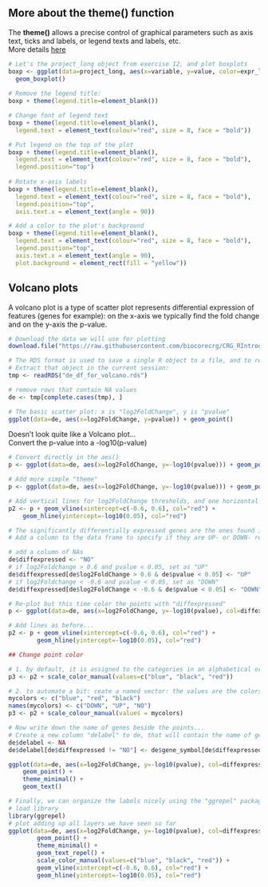 ## More about the theme() function

The **theme()** allows a precise control of graphical parameters such as axis text, ticks and labels, or legend texts and labels, etc.
<br>
More details [here](https://ggplot2.tidyverse.org/reference/theme.html)

```r
# Let's the project_long object from exercise 12, and plot boxplots
boxp <- ggplot(data=project_long, aes(x=variable, y=value, color=expr_limits)) + 
  geom_boxplot()
  
# Remove the legend title:
boxp + theme(legend.title=element_blank())

# Change font of legend text
boxp + theme(legend.title=element_blank(), 
  legend.text = element_text(colour="red", size = 8, face = "bold"))

# Put legend on the top of the plot
boxp + theme(legend.title=element_blank(), 
  legend.text = element_text(colour="red", size = 8, face = "bold"),
  legend.position="top")
  
# Rotate x-axis labels
boxp + theme(legend.title=element_blank(), 
  legend.text = element_text(colour="red", size = 8, face = "bold"),
  legend.position="top",
  axis.text.x = element_text(angle = 90))

# Add a color to the plot's background
boxp + theme(legend.title=element_blank(), 
  legend.text = element_text(colour="red", size = 8, face = "bold"),
  legend.position="top",
  axis.text.x = element_text(angle = 90),
  plot.background = element_rect(fill = "yellow"))
```

## Volcano plots

A volcano plot is a type of scatter plot represents differential expression of features (genes for example): on the x-axis we typically find the fold change and on the y-axis the p-value.
<br>

```r
# Download the data we will use for plotting
download.file("https://raw.githubusercontent.com/biocorecrg/CRG_RIntroduction/master/de_df_for_volcano.rds", "de_df_for_volcano.rds", method="curl")

# The RDS format is used to save a single R object to a file, and to restore it.
# Extract that object in the current session:
tmp <- readRDS("de_df_for_volcano.rds")

# remove rows that contain NA values
de <- tmp[complete.cases(tmp), ]
``` 

```r
# The basic scatter plot: x is "log2FoldChange", y is "pvalue"
ggplot(data=de, aes(x=log2FoldChange, y=pvalue)) + geom_point()
```

Doesn't look quite like a Volcano plot...<br>
Convert the p-value into a -log10(p-value)

```r
# Convert directly in the aes()
p <- ggplot(data=de, aes(x=log2FoldChange, y=-log10(pvalue))) + geom_point()
```

```r
# Add more simple "theme"
p <- ggplot(data=de, aes(x=log2FoldChange, y=-log10(pvalue))) + geom_point() + theme_minimal()
```

```r
# Add vertical lines for log2FoldChange thresholds, and one horizontal line for the p-value threshold 
p2 <- p + geom_vline(xintercept=c(-0.6, 0.6), col="red") +
	geom_hline(yintercept=-log10(0.05), col="red")
```

```r
# The significantly differentially expressed genes are the ones found in the upper-left and upper-right corners.
# Add a column to the data frame to specify if they are UP- or DOWN- regulated (log2FoldChange respectively positive or negative)

# add a column of NAs
de$diffexpressed <- "NO"
# if log2Foldchange > 0.6 and pvalue < 0.05, set as "UP" 
de$diffexpressed[de$log2FoldChange > 0.6 & de$pvalue < 0.05] <- "UP"
# if log2Foldchange < -0.6 and pvalue < 0.05, set as "DOWN"
de$diffexpressed[de$log2FoldChange < -0.6 & de$pvalue < 0.05] <- "DOWN"

# Re-plot but this time color the points with "diffexpressed"
p <- ggplot(data=de, aes(x=log2FoldChange, y=-log10(pvalue), col=diffexpressed)) + geom_point() + theme_minimal()

# Add lines as before...
p2 <- p + geom_vline(xintercept=c(-0.6, 0.6), col="red") +
        geom_hline(yintercept=-log10(0.05), col="red")
```

```r
## Change point color 

# 1. by default, it is assigned to the categories in an alphabetical order):
p3 <- p2 + scale_color_manual(values=c("blue", "black", "red"))

# 2. to automate a bit: ceate a named vector: the values are the colors to be used, the names are the categories they will be assigned to:
mycolors <- c("blue", "red", "black")
names(mycolors) <- c("DOWN", "UP", "NO")
p3 <- p2 + scale_colour_manual(values = mycolors)
```

```r
# Now write down the name of genes beside the points...
# Create a new column "delabel" to de, that will contain the name of genes differentially expressed (NA in case they are not)
de$delabel <- NA
de$delabel[de$diffexpressed != "NO"] <- de$gene_symbol[de$diffexpressed != "NO"]

ggplot(data=de, aes(x=log2FoldChange, y=-log10(pvalue), col=diffexpressed, label=delabel)) + 
	geom_point() + 
	theme_minimal() +
	geom_text()
```

```r
# Finally, we can organize the labels nicely using the "ggrepel" package and the geom_text_repel() function
# load library
library(ggrepel)
# plot adding up all layers we have seen so far
ggplot(data=de, aes(x=log2FoldChange, y=-log10(pvalue), col=diffexpressed, label=delabel)) +
        geom_point() + 
        theme_minimal() +
        geom_text_repel() +
        scale_color_manual(values=c("blue", "black", "red")) +
        geom_vline(xintercept=c(-0.6, 0.6), col="red") +
        geom_hline(yintercept=-log10(0.05), col="red")
```

